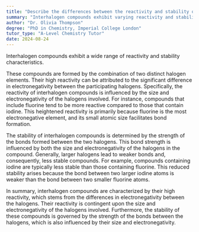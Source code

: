```yaml
---
title: "Describe the differences between the reactivity and stability of interhalogen compounds"
summary: "Interhalogen compounds exhibit varying reactivity and stability characteristics, highlighting their unique chemical behaviors compared to other compounds."
author: "Dr. Olivia Thompson"
degree: "PhD in Chemistry, Imperial College London"
tutor_type: "A-Level Chemistry Tutor"
date: 2024-08-24
---
```


Interhalogen compounds exhibit a wide range of reactivity and stability characteristics.

These compounds are formed by the combination of two distinct halogen elements. Their high reactivity can be attributed to the significant difference in electronegativity between the participating halogens. Specifically, the reactivity of interhalogen compounds is influenced by the size and electronegativity of the halogens involved. For instance, compounds that include fluorine tend to be more reactive compared to those that contain iodine. This heightened reactivity is primarily because fluorine is the most electronegative element, and its small atomic size facilitates bond formation.

The stability of interhalogen compounds is determined by the strength of the bonds formed between the two halogens. This bond strength is influenced by both the size and electronegativity of the halogens in the compound. Generally, larger halogens lead to weaker bonds and, consequently, less stable compounds. For example, compounds containing iodine are typically less stable than those containing fluorine. This reduced stability arises because the bond between two larger iodine atoms is weaker than the bond between two smaller fluorine atoms.

In summary, interhalogen compounds are characterized by their high reactivity, which stems from the differences in electronegativity between the halogens. Their reactivity is contingent upon the size and electronegativity of the halogens involved. Furthermore, the stability of these compounds is governed by the strength of the bonds between the halogens, which is also influenced by their size and electronegativity.
    